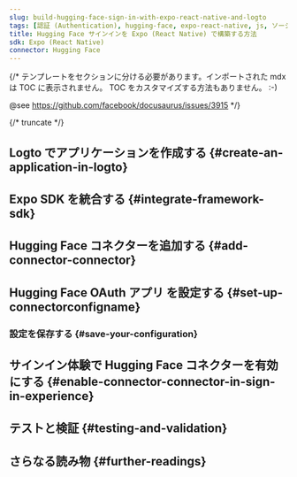 ```yaml
---
slug: build-hugging-face-sign-in-with-expo-react-native-and-logto
tags: [認証 (Authentication), hugging-face, expo-react-native, js, ソーシャルサインイン, サインイン, ログイン]
title: Hugging Face サインインを Expo (React Native) で構築する方法
sdk: Expo (React Native)
connector: Hugging Face
---
```


{/*
  テンプレートをセクションに分ける必要があります。インポートされた mdx は TOC に表示されません。
  TOC をカスタマイズする方法もありません。 :-)

  @see https://github.com/facebook/docusaurus/issues/3915
*/}




{/* truncate */}

<Intro connector={connector} sdk="Expo (React Native)" link="https://expo.dev" />

## Logto でアプリケーションを作成する \{#create-an-application-in-logto}

<CreateApplication type="ネイティブアプリ" framework="Expo" />

## Expo SDK を統合する \{#integrate-framework-sdk}

<IntegrateSdk />

## Hugging Face コネクターを追加する \{#add-connector-connector}

<AddSocialConnector connector={connector} framework="Expo" />

## Hugging Face OAuth アプリ を設定する \{#set-up-connectorconfigname}

<ConnectorGuide />

### 設定を保存する \{#save-your-configuration}

<SaveYourConfiguration connector={connector} />

## サインイン体験で Hugging Face コネクターを有効にする \{#enable-connector-connector-in-sign-in-experience}

<EnableSocialConnector connector={connector} />

## テストと検証 \{#testing-and-validation}

<TestingAndValidation connector={connector} sdk="Expo (React Native)" />

## さらなる読み物 \{#further-readings}

<FurtherReadings />
